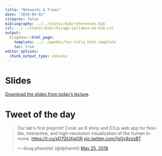 ```yaml
---
title: "Networks & Trees"
date: "2019-04-01"
citeproc: false
bibliography: ../../static/bib/references.bib
csl: ../../static/bib/chicago-syllabus-no-bib.csl
output:
  blogdown::html_page:
    template: ../../pandoc/toc-title_html.template
    toc: true
editor_options: 
  chunk_output_type: console
---
```


# Slides

[Download the slides from today's lecture]().

# Tweet of the day

<blockquote class="twitter-tweet" data-lang="en"><p lang="en" dir="ltr">Our lab&#39;s first preprint!  Coral: an R shiny and D3.js web app for flexible, interactive, and high-resolution visualization of the human kinome. <a href="https://t.co/xD7QUXgjOR">https://t.co/xD7QUXgjOR</a> <a href="https://t.co/1gGy9zzsBT">pic.twitter.com/1gGy9zzsBT</a></p>&mdash; doug phanstiel (@dphansti) <a href="https://twitter.com/dphansti/status/1000074434982699009?ref_src=twsrc%5Etfw">May 25, 2018</a></blockquote>
<script async src="https://platform.twitter.com/widgets.js" charset="utf-8"></script>

